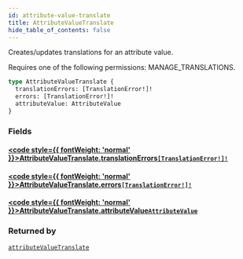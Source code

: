 ```yaml
---
id: attribute-value-translate
title: AttributeValueTranslate
hide_table_of_contents: false
---
```








Creates/updates translations for an attribute value. 

Requires one of the following permissions: MANAGE_TRANSLATIONS.

```graphql
type AttributeValueTranslate {
  translationErrors: [TranslationError!]!
  errors: [TranslationError!]!
  attributeValue: AttributeValue
}
```


### Fields

#### [<code style={{ fontWeight: 'normal' }}>AttributeValueTranslate.<b>translationErrors</b></code>](#)<Bullet />[`[TranslationError!]!`](../../../developer/api-reference/objects/translation-error) <Badge class="secondary" text="non-null"/> <Badge class="secondary" text="object"/>
> 
> 

#### [<code style={{ fontWeight: 'normal' }}>AttributeValueTranslate.<b>errors</b></code>](#)<Bullet />[`[TranslationError!]!`](../../../developer/api-reference/objects/translation-error) <Badge class="secondary" text="non-null"/> <Badge class="secondary" text="object"/>
> 
> 

#### [<code style={{ fontWeight: 'normal' }}>AttributeValueTranslate.<b>attributeValue</b></code>](#)<Bullet />[`AttributeValue`](../../../developer/api-reference/objects/attribute-value) <Badge class="secondary" text="object"/>
> 
> 



### Returned by

[`attributeValueTranslate`](../../../developer/api-reference/mutations/attribute-value-translate)  <Badge class="secondary" text="mutation"/>



